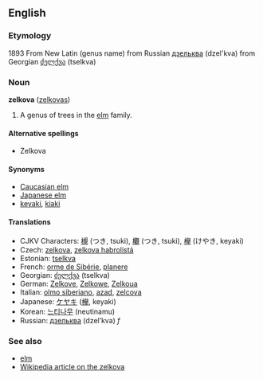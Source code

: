==English==
===Etymology===
1893 From New Latin (genus name) from Russian [[дзельква]] (dzel'kva) from Georgian [[ძელქვა]] (tselkva)

===Noun===
'''zelkova''' ([[zelkovas]])

# A genus of trees in the [[elm]] family.

====Alternative spellings====
*Zelkova

====Synonyms====
*[[Caucasian elm]]
*[[Japanese elm]]<!-- seems to also refer to Ulmus japonica -->
*[[keyaki]], [[kiaki]]

====Translations====
*CJKV Characters: [[槻]] (つき, tsuki), [[欟]] (つき, tsuki), [[欅]] (けやき, keyaki)
*Czech: [[zelkova]], [[zelkova habrolistá]]
*Estonian: [[tselkva]]
*French: [[orme de Sibérie]], [[planere]]
*Georgian: [[ძელქვა]] (tselkva)
*German: [[Zelkove]], [[Zelkowe]], [[Zelkoua]]
*Italian: [[olmo siberiano]], [[azad]], [[zelcova]]
*Japanese: [[ケヤキ]] ([[欅]], keyaki)
*Korean: [[느티나무]] (neutinamu)
*Russian: [[дзельква]] (dzel’kva) ''f''

===See also===
*[[elm]]
*[[w:Zelkova|Wikipedia article on the zelkova]]